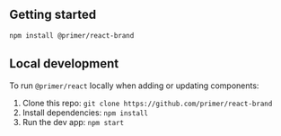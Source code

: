 
## Getting started

```bash
npm install @primer/react-brand
```

## Local development

To run `@primer/react` locally when adding or updating components:

1. Clone this repo: `git clone https://github.com/primer/react-brand`
2. Install dependencies: `npm install`
3. Run the dev app: `npm start`
